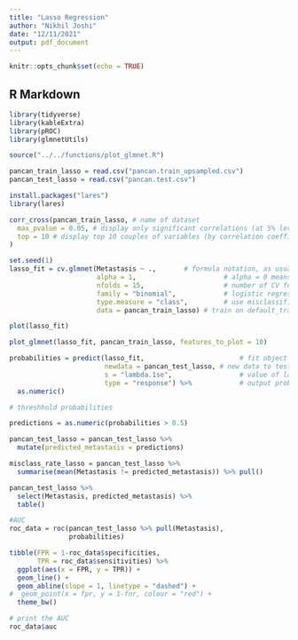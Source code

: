 ```yaml
---
title: "Lasso Regression"
author: "Nikhil Joshi"
date: "12/11/2021"
output: pdf_document
---
```


```r
knitr::opts_chunk$set(echo = TRUE)
```

## R Markdown

```r
library(tidyverse)
library(kableExtra)
library(pROC)
library(glmnetUtils)
```

```r
source("../../functions/plot_glmnet.R")
```

```r
pancan_train_lasso = read.csv("pancan.train_upsampled.csv")
pancan_test_lasso = read.csv("pancan.test.csv")
```

```r
install.packages("lares")
library(lares)
```

```r
corr_cross(pancan_train_lasso, # name of dataset
  max_pvalue = 0.05, # display only significant correlations (at 5% level)
  top = 10 # display top 10 couples of variables (by correlation coefficient)
)
```

```r
set.seed(1)
lasso_fit = cv.glmnet(Metastasis ~ .,       # formula notation, as usual
                      alpha = 1,                      # alpha = 0 means lasso
                      nfolds = 15,                    # number of CV folds
                      family = "binomial",            # logistic regression
                      type.measure = "class",         # use misclassification error
                      data = pancan_train_lasso) # train on default_train data

plot(lasso_fit)

plot_glmnet(lasso_fit, pancan_train_lasso, features_to_plot = 10)
```

```r
probabilities = predict(lasso_fit,                        # fit object
                        newdata = pancan_test_lasso, # new data to test on
                        s = "lambda.1se",                 # value of lambda to use
                        type = "response") %>%            # output probabilities
  as.numeric()      

```

```r
# threshhold probabilities

predictions = as.numeric(probabilities > 0.5)

pancan_test_lasso = pancan_test_lasso %>%
  mutate(predicted_metastasis = predictions)

misclass_rate_lasso = pancan_test_lasso %>%
  summarise(mean(Metastasis != predicted_metastasis)) %>% pull()

pancan_test_lasso %>%
  select(Metastasis, predicted_metastasis) %>%
  table()

```

```r
#AUC
roc_data = roc(pancan_test_lasso %>% pull(Metastasis), 
               probabilities) 

tibble(FPR = 1-roc_data$specificities,
       TPR = roc_data$sensitivities) %>%
  ggplot(aes(x = FPR, y = TPR)) + 
  geom_line() + 
  geom_abline(slope = 1, linetype = "dashed") +
#  geom_point(x = fpr, y = 1-fnr, colour = "red") +
  theme_bw()

# print the AUC
roc_data$auc

```